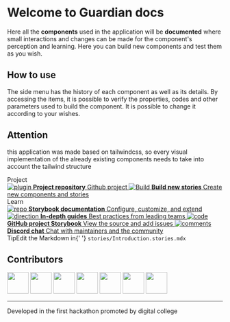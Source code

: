 
<Meta title="Init/Introduction" />

<style>
  {`
    .subheading {
      --mediumdark: '#999999';
      font-weight: 700;
      font-size: 15px;
      color: #262626;
      letter-spacing: 6px;
      line-height: 24px;
      text-transform: uppercase;
      margin-bottom: 12px;
      margin-top: 5px;
    }

    .link-list {
      display: grid;
      grid-template-columns: 1fr;
      grid-template-rows: 1fr 1fr;
      row-gap: 10px;
    }

    @media (min-width: 620px) {
      .link-list {
        row-gap: 10px;
        column-gap: 10px;
        grid-template-columns: 1fr 1fr;
      }
    }

    @media all and (-ms-high-contrast:none) {
    .link-list {
        display: -ms-grid;
        -ms-grid-columns: 1fr 1fr;
        -ms-grid-rows: 1fr 1fr;
      }
    }

    .link-item {
      display: block;
      padding: 10px;
      border: 1px solid #00000010;
      border-radius: 5px;
      transition: background 150ms ease-out, border 150ms ease-out, transform 150ms ease-out;
      color: #333333;
      display: flex;
      align-items: flex-start;
    }

    .link-item:hover {
      border-color: #1EA7FD50;
      transform: translate3d(0, -3px, 0);
      box-shadow: rgba(0, 0, 0, 0.08) 0 3px 10px 0;
    }

    .link-item:active {
      border-color: #1EA7FD;
      transform: translate3d(0, 0, 0);
    }

    .link-item strong {
      font-weight: 700;
      display: block;
      margin-bottom: 2px;
    }

    .link-item img {
      height: 40px;
      width: 40px;
      margin-right: 15px;
      flex: none;
    }

    .link-item span,
    .link-item p {
      margin: 0;
      font-size: 14px;
      line-height: 20px;
    }

    .tip {
      display: inline-block;
      border-radius: 1em;
      font-size: 11px;
      line-height: 12px;
      font-weight: 700;
      background: #E7FDD8;
      color: #66BF3C;
      padding: 4px 12px;
      margin-right: 10px;
      vertical-align: top;
    }

    .tip-wrapper {
      font-size: 13px;
      line-height: 20px;
      margin-top: 40px;
      margin-bottom: 40px;
    }

    .tip-wrapper code {
      font-size: 12px;
      display: inline-block;
    }

    .contributors {
      display: flex;
      gap: 10px;
    }

    .contributors img {
      border-radius: 60px;
    }

    .footer {
      text-align: center;
      font-weight: bold;
    }

    .footer span {
      color: #BE0C61;
    }
  `}
</style>

# Welcome to Guardian docs

Here all the **components** used in the application will be **documented** where small interactions and changes can be made for the component's perception and learning. Here you can build new components and test them as you wish.



## How to use

The side menu has the history of each component as well as its details. By accessing the items, it is possible to verify the properties, codes and other parameters used to build the component. It is possible to change it according to your wishes.

## Attention

this application was made based on tailwindcss, so every visual implementation of the already existing components needs to take into account the tailwind structure

<div className="subheading">Project</div>

<div className="link-list">
  <a
    className="link-item"
    href="https://github.com/HackathonTeam05/Guardian "
    target="_blank"
  >
    <img src={Plugin} alt="plugin" />
    <span>
      <strong>Project repository</strong>
      Github project
    </span>
  </a>
  <a
    className="link-item"
    href="https://storybook.js.org/"
    target="_blank"
  >
    <img src={StackAlt} alt="Build" />
    <span>
      <strong>Build new stories</strong>
      Create new components and stories
    </span>
  </a>
</div>

<div className="subheading">Learn</div>

<div className="link-list">
  <a className="link-item" href="https://storybook.js.org/docs" target="_blank">
    <img src={Repo} alt="repo" />
    <span>
      <strong>Storybook documentation</strong>
      Configure, customize, and extend
    </span>
  </a>
  <a className="link-item" href="https://storybook.js.org/tutorials/" target="_blank">
    <img src={Direction} alt="direction" />
    <span>
      <strong>In-depth guides</strong>
      Best practices from leading teams
    </span>
  </a>
  <a className="link-item" href="https://github.com/storybookjs/storybook" target="_blank">
    <img src={Code} alt="code" />
    <span>
      <strong>GitHub project Storybook</strong>
      View the source and add issues
    </span>
  </a>
  <a className="link-item" href="https://discord.gg/storybook" target="_blank">
    <img src={Comments} alt="comments" />
    <span>
      <strong>Discord chat</strong>
      Chat with maintainers and the community
    </span>
  </a>
</div>

<div className="tip-wrapper">
  <span className="tip">Tip</span>Edit the Markdown in{' '}
  <code>stories/Introduction.stories.mdx</code>
</div>

## Contributors

<div className="contributors">
  <a href="https://github.com/gabriellsousa"><img src="https://github.com/gabriellsousa.png" width="50"/></a>
  <a href="https://github.com/kevinDsousa"><img src="https://github.com/kevinDsousa.png" width="50"/></a>
  <a href="https://github.com/joellacerda"><img src="https://github.com/joellacerda.png" width="50"/></a>
  <a href="https://github.com/christiansousadev"><img src="https://github.com/christiansousadev.png" width="50"/></a>
  <a href="https://github.com/enzogomezz"><img src="https://github.com/enzogomezz.png" width="50"/></a>
  <a href="https://github.com/mikaelmonteirodev"><img src="https://github.com/mikaelmonteirodev.png" width="50"/></a>
  <a href="https://github.com/ivannaprata"><img src="https://github.com/ivannaprata.png" width="50"/></a>
</div>

---

<p className="footer">Developed in the first hackathon promoted by <span>digital college</span></p>